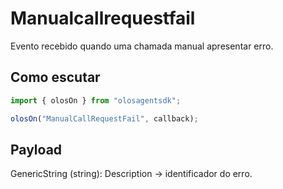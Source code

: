 # Manualcallrequestfail

Evento recebido quando uma chamada manual apresentar erro.

## Como escutar

```js copy
import { olosOn } from "olosagentsdk";

olosOn("ManualCallRequestFail", callback);
```

## Payload

GenericString (string): Description -> identificador do erro.
